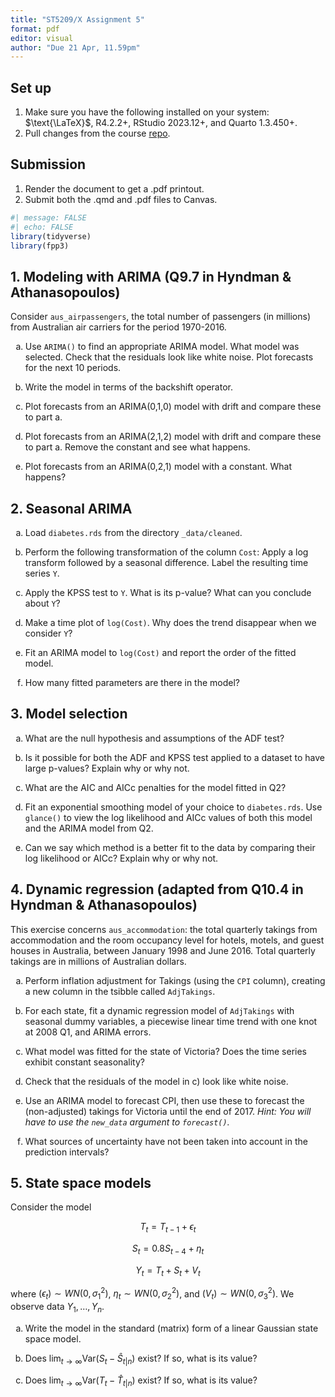 ```yaml
---
title: "ST5209/X Assignment 5"
format: pdf
editor: visual
author: "Due 21 Apr, 11.59pm"
---
```


## Set up

1.  Make sure you have the following installed on your system: $\text{\LaTeX}$, R4.2.2+, RStudio 2023.12+, and Quarto 1.3.450+.
2.  Pull changes from the course [repo](https://github.com/yanshuotan/st5209-2024).

## Submission

1.  Render the document to get a .pdf printout.
2.  Submit both the .qmd and .pdf files to Canvas.

```r
#| message: FALSE
#| echo: FALSE
library(tidyverse)
library(fpp3)
```

## 1. Modeling with ARIMA (Q9.7 in Hyndman & Athanasopoulos)

Consider `aus_airpassengers`, the total number of passengers (in millions) from Australian air carriers for the period 1970-2016.

a.  Use `ARIMA()` to find an appropriate ARIMA model. What model was selected. Check that the residuals look like white noise. Plot forecasts for the next 10 periods.

b.  Write the model in terms of the backshift operator.

c.  Plot forecasts from an ARIMA(0,1,0) model with drift and compare these to part a.

d.  Plot forecasts from an ARIMA(2,1,2) model with drift and compare these to part a. Remove the constant and see what happens.

e.  Plot forecasts from an ARIMA(0,2,1) model with a constant. What happens?

## 2. Seasonal ARIMA

a.  Load `diabetes.rds` from the directory `_data/cleaned`.

b.  Perform the following transformation of the column `Cost`: Apply a log transform followed by a seasonal difference. Label the resulting time series `Y`.

c.  Apply the KPSS test to `Y`. What is its p-value? What can you conclude about `Y`?

d.  Make a time plot of `log(Cost)`. Why does the trend disappear when we consider `Y`?

e.  Fit an ARIMA model to `log(Cost)` and report the order of the fitted model.

f.  How many fitted parameters are there in the model?

## 3. Model selection

a.  What are the null hypothesis and assumptions of the ADF test?

b.  Is it possible for both the ADF and KPSS test applied to a dataset to have large p-values? Explain why or why not.

c.  What are the AIC and AICc penalties for the model fitted in Q2?

d.  Fit an exponential smoothing model of your choice to `diabetes.rds`. Use `glance()` to view the log likelihood and AICc values of both this model and the ARIMA model from Q2.

e.  Can we say which method is a better fit to the data by comparing their log likelihood or AICc? Explain why or why not.

## 4. Dynamic regression (adapted from Q10.4 in Hyndman & Athanasopoulos)

This exercise concerns `aus_accommodation`: the total quarterly takings from accommodation and the room occupancy level for hotels, motels, and guest houses in Australia, between January 1998 and June 2016. Total quarterly takings are in millions of Australian dollars.

a.  Perform inflation adjustment for Takings (using the `CPI` column), creating a new column in the tsibble called `AdjTakings`.

b.  For each state, fit a dynamic regression model of `AdjTakings` with seasonal dummy variables, a piecewise linear time trend with one knot at 2008 Q1, and ARIMA errors.

c.  What model was fitted for the state of Victoria? Does the time series exhibit constant seasonality?

d.  Check that the residuals of the model in c) look like white noise.

e.  Use an ARIMA model to forecast CPI, then use these to forecast the (non-adjusted) takings for Victoria until the end of 2017. *Hint: You will have to use the `new_data` argument to `forecast()`.*

f.  What sources of uncertainty have not been taken into account in the prediction intervals?

## 5. State space models

Consider the model

$$
T_t = T_{t-1} + \epsilon_t
$$

$$
S_t = 0.8S_{t-4} + \eta_t
$$

$$
Y_t = T_t + S_t + V_t
$$

where $(\epsilon_t) \sim WN(0,\sigma_1^2)$, $\eta_t \sim WN(0,\sigma_2^2)$, and $(V_t) \sim WN(0,\sigma_3^2)$. We observe data $Y_1,\ldots,Y_n$.

a.  Write the model in the standard (matrix) form of a linear Gaussian state space model.

b.  Does $\lim_{t \to \infty}\text{Var}(S_t - \hat S_{t|n})$ exist? If so, what is its value?

c.  Does $\lim_{t \to \infty}\text{Var}(T_t - \hat T_{t|n})$ exist? If so, what is its value?
